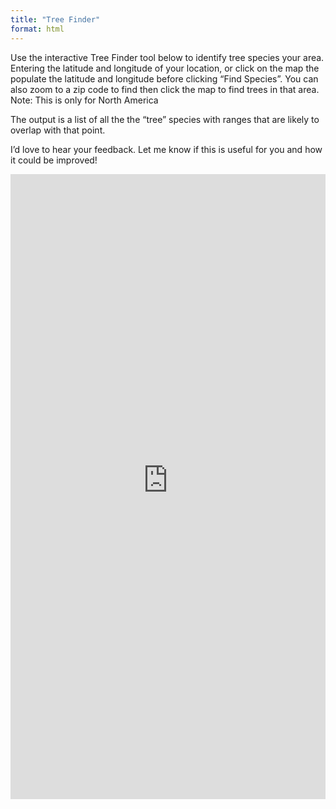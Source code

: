 ```yaml
---
title: "Tree Finder"
format: html
---
```

Use the interactive Tree Finder tool below to identify tree species your area. Entering the latitude and longitude of your location, or click on the map the populate the latitude and longitude before clicking "Find Species". You can also zoom to a zip code to find then click the map to find trees in that area. Note: This is only for North America

The output is a list of all the the "tree" species with ranges that are
likely to overlap with that point.

I'd love to hear your feedback. Let me know if this is useful for you and how it could be improved!

<iframe 
    src="https://nameless-meadow-06017-9ee2b7316d7a.herokuapp.com/" 
    width="100%" 
    height="1000" 
    style="border: none;">
</iframe>
